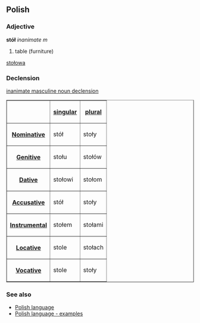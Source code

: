 ==Polish==
===Adjective===
'''stół''' ''inanimate m''

# table (furniture)

[[Polish word - stołowa|stołowa]]

===Declension===
[[Polish language - inanimate masculine noun declension|inanimate masculine noun declension]]<br>

<table border=1>
<tr><th><th>[[Polish language - singular number|singular]]<th>[[Polish language - plural number|plural]]</tr>
<tr><th>[[Polish language - nominative|Nominative]]<td>stół<td>stoły</tr>
<tr><th>[[Polish language - genitive|Genitive]]<td>stołu<td>stołów</tr>
<tr><th>[[Polish language - dative|Dative]]<td>stołowi<td>stołom</tr>
<tr><th>[[Polish language - accusative|Accusative]]<td>stół<td>stoły</tr>
<tr><th>[[Polish language - instrumental|Instrumental]]<td>stołem<td>stołami</tr>
<tr><th>[[Polish language - locative|Locative]]<td>stole<td>stołach</tr>
<tr><th>[[Polish language - vocative|Vocative]]<td>stole<td>stoły</tr>
</table>

===See also===
* [[Polish language]]
* [[Polish language - examples]]